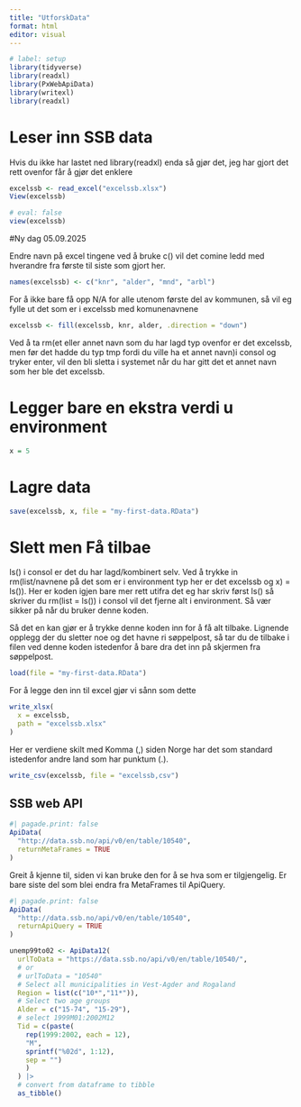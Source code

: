```yaml
---
title: "UtforskData"
format: html
editor: visual
---
```


```r
# label: setup
library(tidyverse)
library(readxl)
library(PxWebApiData)
library(writexl)
library(readxl)
```


# Leser inn SSB data
Hvis du ikke har lastet ned library(readxl) enda så gjør det, jeg har gjort det rett ovenfor får å gjør det enklere
```r
excelssb <- read_excel("excelssb.xlsx")
View(excelssb)
```


```r
# eval: false
view(excelssb)
```



#Ny dag 05.09.2025

Endre navn på excel tingene
ved å bruke c() vil det comine ledd med hverandre fra første til siste som gjort her.

```r
names(excelssb) <- c("knr", "alder", "mnd", "arbl")
```

For å ikke bare få opp N/A for alle utenom første del av kommunen, så vil eg fylle ut det som er i excelssb med komunenavnene

```r
excelssb <- fill(excelssb, knr, alder, .direction = "down")
```

Ved å ta rm(et eller annet navn som du har lagd typ ovenfor er det excelssb, men før det hadde du typ tmp fordi du ville ha et annet navn)i consol og tryker enter, vil den bli sletta i systemet når du har gitt det et annet navn som her ble det excelssb.

# Legger bare en ekstra verdi u environment
```r
x = 5
```

# Lagre data
```r
save(excelssb, x, file = "my-first-data.RData")
```

# Slett men Få tilbae
ls() i consol er det du har lagd/kombinert selv.
Ved å trykke in rm(list/navnene på det som er i environment typ her er det excelssb og x) = ls()). Her er koden igjen bare mer rett utifra det eg har skriv først ls() så skriver du rm(list = ls()) i consol vil det fjerne alt i environment. Så vær sikker på når du bruker denne koden. 

Så det en kan gjør er å trykke denne koden inn for å få alt tilbake. Lignende opplegg der du sletter noe og det havne ri søppelpost, så tar du de tilbake i filen ved denne koden istedenfor å bare dra det inn på skjermen fra søppelpost.
```r
load(file = "my-first-data.RData")
```


For å legge den inn til excel gjør vi sånn som dette
```r
write_xlsx(
  x = excelssb,
  path = "excelssb.xlsx"
)
```

Her er verdiene skilt med Komma (,) siden Norge har det som standard istedenfor andre land som har punktum (.).
```r
write_csv(excelssb, file = "excelssb,csv")
```


## SSB web API
```r
#| pagade.print: false
ApiData(
  "http://data.ssb.no/api/v0/en/table/10540",
  returnMetaFrames = TRUE
)
```

Greit å kjenne til, siden vi kan bruke den for å se hva som er tilgjengelig. Er bare siste del som blei endra fra MetaFrames til ApiQuery.
```r
#| pagade.print: false
ApiData(
  "http://data.ssb.no/api/v0/en/table/10540",
  returnApiQuery = TRUE
)
```


```r
unemp99to02 <- ApiData12(
  urlToData = "https://data.ssb.no/api/v0/en/table/10540/",
  # or
  # urlToData = "10540"
  # Select all municipalities in Vest-Agder and Rogaland
  Region = list(c("10*","11*")),
  # Select two age groups
  Alder = c("15-74", "15-29"),
  # select 1999M01:2002M12
  Tid = c(paste(
    rep(1999:2002, each = 12), 
    "M",
    sprintf("%02d", 1:12), 
    sep = "")
    )
  ) |> 
  # convert from dataframe to tibble
  as_tibble()
```




